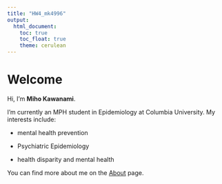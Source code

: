 ```yaml
---
title: "HW4_mk4996"
output: 
  html_document:
    toc: true
    toc_float: true
    theme: cerulean
---
```

# Welcome

Hi, I'm **Miho Kawanami**.

I'm currently an MPH student in Epidemiology at Columbia University.
My interests include:

- mental health prevention

- Psychiatric Epidemiology

- health disparity and mental health

You can find more about me on the [About](about.html) page.





